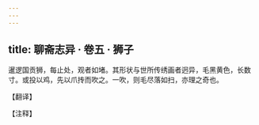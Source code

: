 ```yaml
---
---
---
```

title: 聊斋志异 · 卷五 · 狮子
---

暹逻国贡狮，每止处，观者如堵。其形状与世所传绣画者迥异，毛黑黄色，长数寸。或投以鸡，先以爪抟而吹之。一吹，则毛尽落如扫，亦理之奇也。

【翻译】

【注释】

